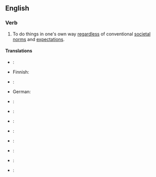 ==English==

===Verb===
{{infl|en|verb|head=to [[march]] [[to]] [[the]] [[beat]] [[of]] [[a]] [[different]] [[drum]]}}

# {{idiom}} To do things in one's own way [[regardless]] of conventional [[societal]] [[norms]] and [[expectations]].

====Translations====
{{trans-top|to do things unconventionally}}
*{{trreq|Arabic}}:
* Finnish: {{t-|fi|kulkea omia polkujaan}}
*{{trreq|French}}:
*German: {{t|de|aus der Reihe tanzen}}
*{{trreq|Italian}}:
*{{trreq|Japanese}}:
{{trans-mid}}
*{{trreq|Korean}}:
*{{trreq|Mandarin}}:
*{{trreq|Polish}}:
*{{trreq|Portuguese}}:
*{{trreq|Russian}}:
*{{trreq|Spanish}}:
{{trans-bottom}}